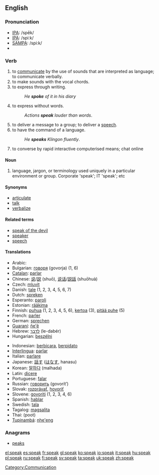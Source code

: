 ==English==

{{rank|free|return|call|354|speak|land|why|women}}

===Pronunciation===
*[[w:IPA|IPA]]: /spēk/
*[[w:IPA|IPA]]: /spiːk/
*[[w:SAMPA|SAMPA]]: /spi:k/
*{{audio|en-us-speak.ogg|Audio (US)}}

===Verb===
{{irregverb|'''to speak'''|'''[[speaks]]'''|'''[[spoke]] '''or, archaic,''' [[spake]]'''|'''[[spoken]]'''|'''[[speaking]]'''}}

# to [[communicate]] by the use of sounds that are interpreted as language; to communicate verbally.
# to make sounds with the vocal chords.
# to express through writing.
#:''He '''spoke''' of it in his diary''
# to express without words.
#:''Actions '''speak''' louder than words''.
# to deliver a message to a group; to deliver a [[speech]].
# to have the command of a language.
#:''He '''speaks''' Klingon fluently''.
# to converse by rapid interactive computerised means; chat online
====Noun====
# language, jargon, or terminology used uniquely in a particular environment or group. Corporate 'speak'; IT 'speak'; etc

====Synonyms====
*[[articulate]]
*[[talk]]
*[[verbalize]]


====Related terms====
*[[speak of the devil]]
*[[speaker]]
*[[speech]]


====Translations====
{{top}}
*Arabic: {{ARchar|[[تحدث]]}} {{Unicode|(taħáddaθa)}}
*Bulgarian: [[говоря]] (govorja) (1, 6)
*[[Catalan]]: [[parlar]]
*Chinese: [[说]]/[[説]] (shuō), [[说话]]/[[説話]] (shuōhuà)
*Czech: [[mluvit]]
*Danish: [[tale#Danish|tale]] (1, 2, 3, 4, 5, 6, 7)
*Dutch: [[spreken]]
*Esperanto: [[paroli]]
*Estonian: [[rääkima]]
*Finnish: [[puhua]] (1, 2, 3, 4, 5, 6), [[kertoa]] (3), [[pitää puhe]] (5)
*French: [[parler]]
*German: [[sprechen]]
*[[Guaraní]]: [[ñe'ẽ]]
*Hebrew: [[לדבר]] (le-dabér)
*Hungarian: [[beszélni]]
{{mid}}
*Indonesian: [[bicara|berbicara]], [[pidato|berpidato]]
*[[Interlingua]]: [[parlar]]
*Italian: [[parlare]]
*Japanese: [[話す]] ([[はなす]], hanasu)
*Korean: [[말하다]] (malhada)
*Latin: [[dicere]]
*Portuguese: [[falar]]
*Russian: [[говорить]] (govorít’)
*Slovak: [[rozprávať]], [[hovoriť]]
*Slovene: [[govoriti]] (1, 2, 3, 4, 6)
*Spanish: [[hablar]]
*Swedish: [[tala]]
*Tagalog: [[magsalita]]
*Thai: (poot)
*[[Tupinambá]]: [[nhe'eng]]
{{bottom}}

===Anagrams===
*[[peaks]]

[[Category:Communication]]

[[el:speak]]
[[es:speak]]
[[fr:speak]]
[[gl:speak]]
[[ko:speak]]
[[io:speak]]
[[it:speak]]
[[hu:speak]]
[[pl:speak]]
[[ru:speak]]
[[fi:speak]]
[[sv:speak]]
[[ta:speak]]
[[uk:speak]]
[[zh:speak]]